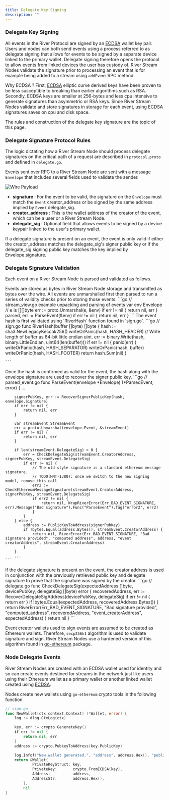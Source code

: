 ```yaml
---
title: Delegate Key Signing
description: ""
---
```


### Delegate Key Signing

All events in the River Protocol are signed by an [ECDSA](https://en.wikipedia.org/wiki/Elliptic_Curve_Digital_Signature_Algorithm) wallet key pair. Users and nodes can both send events using a process referred to as delegate signing that allows for events to be signed by a separate device linked to the primary wallet. Delegate signing therefore opens the protocol to allow events from linked devices the user has custody of. River Stream Nodes validate the signature prior to processing an event that is for example being added to a stream using `addEvent` RPC method.

<Note>Why ECDSA ? First, [ECDSA](https://blog.cloudflare.com/ecdsa-the-digital-signature-algorithm-of-a-better-internet) elliptic curve derived keys have been proven to be less susceptible to breaking than earlier algorithms such as RSA. Secondly, ECDSA keys are smaller at 256-bytes and less cpu intensive to generate signatures than asymmetric or RSA keys. Since River Stream Nodes validate and store signatures in storage for each event, using ECDSA signatures saves on cpu and disk space. </Note>

The rules and construction of the delegate key signature are the topic of this page.

### Delegate Signature Protocol Rules

The logic dictating how a River Stream Node should process delegate signatures on the critical path of a request are described in `protocol.proto` and defined in `delegate.go`.

Events sent over RPC to a River Stream Node are sent with a message `Envelope` that includes several fields used to validate the sender.

![Wire Payload](/images/wire-payload.png)

- **signature** : For the event to be valid, the signature on the `Envelope` must match the `Event` creator_address or be signed by the same address implied by `Event` delegate_sig.
- **creator_address** : This is the wallet address of the creator of the event, which can be a user or a River Stream Node.
- **delegate_sig** : Optional field that allows events to be signed by a device keypair linked to the user's primary wallet.

<Note>If a delegate signature is present on an event, the event is only valid if either the creator_address matches the delegate_sig's signer public key or if the delegate_sig signing public key matches the key implied by Envelope.signature.</Note>

### Delegate Signature Validation

Each event on a River Stream Node is parsed and validated as follows. 

<Steps>
  <Step title="Unmarshal Bytes">
    Events are stored as bytes in River Stream Node storage and transmitted as bytes over the wire.
    All events are unmarshalled first then parsed to run a series of validity checks prior to storing those events.
    ```go
    // stream_view.go example unpacking and parsing of events
    var env Envelope
    // e is [][]byte
    err := proto.Unmarshal(e, &env)
    if err != nil {
        return nil, err
    }
    parsed, err := ParseEvent(&env)
    if err != nil {
        return nil, err
    }
    ```
  </Step>
  <Step title="River Hash">
    The event hash is first validated using `RiverHash` function found in `sign.go`.
    ```go
    // sign.go
    func RiverHash(buffer []byte) []byte {
        hash := sha3.NewLegacyKeccak256()
        writeOrPanic(hash, HASH_HEADER)
        // Write length of buffer as 64-bit little endian uint.
        err := binary.Write(hash, binary.LittleEndian, uint64(len(buffer)))
        if err != nil {
            panic(err)
        }
        writeOrPanic(hash, HASH_SEPARATOR)
        writeOrPanic(hash, buffer)
        writeOrPanic(hash, HASH_FOOTER)
        return hash.Sum(nil)
}

    ```
  </Step>
  <Step title="Check Delegate Signature">
    Once the hash is confirmed as valid for the event, the hash along with the envelope signature are used to recover the signer public key.
    ```go
    // parsed_event.go
    func ParseEvent(envelope *Envelope) (*ParsedEvent, error) {
        ...

        signerPubKey, err := RecoverSignerPublicKey(hash, envelope.Signature)
        if err != nil {
            return nil, err
        }

        var streamEvent StreamEvent
        err = proto.Unmarshal(envelope.Event, &streamEvent)
        if err != nil {
            return nil, err
        }

        if len(streamEvent.DelegateSig) > 0 {
            err = CheckDelegateSig(streamEvent.CreatorAddress, signerPubKey, streamEvent.DelegateSig)
            if err != nil {
                // The old style signature is a standard ethereum message signature.
                // TODO(HNT-1380): once we switch to the new signing model, remove this call
                err2 := CheckEthereumMessageSignature(streamEvent.CreatorAddress, signerPubKey, streamEvent.DelegateSig)
                if err2 != nil {
                    return nil, WrapRiverError(Err_BAD_EVENT_SIGNATURE, err).Message("Bad signature").Func("ParseEvent").Tag("error2", err2)
                }
            }
        } else {
            address := PublicKeyToAddress(signerPubKey)
            if !bytes.Equal(address.Bytes(), streamEvent.CreatorAddress) {
                return nil, RiverError(Err_BAD_EVENT_SIGNATURE, "Bad signature provided", "computed address", address, "event creatorAddress", streamEvent.CreatorAddress)
            }
        }
        ...
    ```
  </Step>
  <Step title="Check Delegate Signature">
  If the delegate signature is present on the event, the creator address is used in conjunction with the previously retrieved public key and delegate signature to prove that the signature was signed by the creator.
  ```go
  // delegate.go
  func CheckDelegateSig(expectedAddress []byte, devicePubKey, delegateSig []byte) error {
	recoveredAddress, err := RecoverDelegateSigAddress(devicePubKey, delegateSig)
	if err != nil {
		return err
	}
	if !bytes.Equal(expectedAddress, recoveredAddress.Bytes()) {
		return RiverError(Err_BAD_EVENT_SIGNATURE, "Bad signature provided", "computed_address", recoveredAddress, "event_creatorAddress", expectedAddress)
	}
	return nil
}
  ```
  </Step>
</Steps>

<Note>Event creator wallets used to sign events are assumed to be created as Ethereum wallets. Therefore, `secp256k1` algorithm is used to validate signature and sign. River Stream Nodes use a hardened version of this algorithm found in [go-ethereum](https://github.com/ethereum/go-ethereum/tree/master/crypto/secp256k1) package. </Note>

### Node Delegate Events

River Stream Nodes are created with an ECDSA wallet used for identity and so can create events destined for streams in the network just like users using their Ethereum wallet as a primary wallet or another linked wallet created using [ECDSA](https://en.wikipedia.org/wiki/Elliptic_Curve_Digital_Signature_Algorithm). 

Nodes create new wallets using `go-ethereum` crypto tools in the following function.

```go
// sign.go
func NewWallet(ctx context.Context) (*Wallet, error) {
	log := dlog.CtxLog(ctx)

	key, err := crypto.GenerateKey()
	if err != nil {
		return nil, err
	}
	address := crypto.PubkeyToAddress(key.PublicKey)

	log.Infof("New wallet generated.", "address", address.Hex(), "publicKey", crypto.FromECDSAPub(&key.PublicKey))
	return &Wallet{
			PrivateKeyStruct: key,
			PrivateKey:       crypto.FromECDSA(key),
			Address:          address,
			AddressStr:       address.Hex(),
		},
		nil
}
```